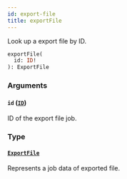 ```yaml
---
id: export-file
title: exportFile
---
```



Look up a export file by ID.

```graphql
exportFile(
  id: ID!
): ExportFile
```


### Arguments

#### `id` ([`ID`](../../../developer/api-reference/scalars/id))

ID of the export file job.


### Type

#### [`ExportFile`](../../../developer/api-reference/objects/export-file) 

Represents a job data of exported file.




